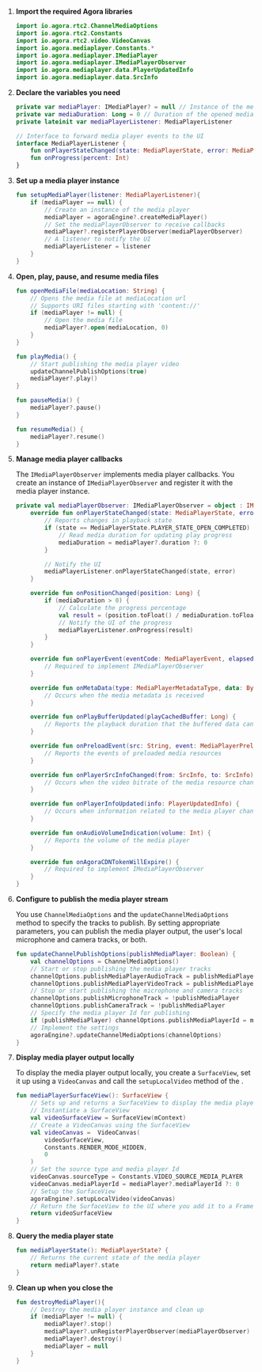 <PlatformWrapper platform="android">
        
1.  **Import the required Agora libraries**

    ```kotlin
    import io.agora.rtc2.ChannelMediaOptions
    import io.agora.rtc2.Constants
    import io.agora.rtc2.video.VideoCanvas
    import io.agora.mediaplayer.Constants.*
    import io.agora.mediaplayer.IMediaPlayer
    import io.agora.mediaplayer.IMediaPlayerObserver
    import io.agora.mediaplayer.data.PlayerUpdatedInfo
    import io.agora.mediaplayer.data.SrcInfo
    ```

1.  **Declare the variables you need**

    ```kotlin
    private var mediaPlayer: IMediaPlayer? = null // Instance of the media player
    private var mediaDuration: Long = 0 // Duration of the opened media file
    private lateinit var mediaPlayerListener: MediaPlayerListener

    // Interface to forward media player events to the UI
    interface MediaPlayerListener {
        fun onPlayerStateChanged(state: MediaPlayerState, error: MediaPlayerError)
        fun onProgress(percent: Int)
    }
    ```

1. **Set up a media player instance**

    ```kotlin
    fun setupMediaPlayer(listener: MediaPlayerListener){
        if (mediaPlayer == null) {
            // Create an instance of the media player
            mediaPlayer = agoraEngine?.createMediaPlayer()
            // Set the mediaPlayerObserver to receive callbacks
            mediaPlayer?.registerPlayerObserver(mediaPlayerObserver)
            // A listener to notify the UI
            mediaPlayerListener = listener
        }
    }
    ```

1.  **Open, play, pause, and resume media files**

    ```kotlin
    fun openMediaFile(mediaLocation: String) {
        // Opens the media file at mediaLocation url
        // Supports URI files starting with 'content://'
        if (mediaPlayer != null) {
            // Open the media file
            mediaPlayer?.open(mediaLocation, 0)
        }
    }

    fun playMedia() {
        // Start publishing the media player video
        updateChannelPublishOptions(true)
        mediaPlayer?.play()
    }

    fun pauseMedia() {
        mediaPlayer?.pause()
    }

    fun resumeMedia() {
        mediaPlayer?.resume()
    }
    ```

1.  **Manage media player callbacks**

    The `IMediaPlayerObserver` implements media player callbacks. You create an instance of `IMediaPlayerObserver` and register it with the media player instance. 

    ```kotlin
    private val mediaPlayerObserver: IMediaPlayerObserver = object : IMediaPlayerObserver {
        override fun onPlayerStateChanged(state: MediaPlayerState, error: MediaPlayerError) {
            // Reports changes in playback state
            if (state == MediaPlayerState.PLAYER_STATE_OPEN_COMPLETED) {
                // Read media duration for updating play progress
                mediaDuration = mediaPlayer?.duration ?: 0
            }

            // Notify the UI
            mediaPlayerListener.onPlayerStateChanged(state, error)
        }

        override fun onPositionChanged(position: Long) {
            if (mediaDuration > 0) {
                // Calculate the progress percentage
                val result = (position.toFloat() / mediaDuration.toFloat() * 100).toInt()
                // Notify the UI of the progress
                mediaPlayerListener.onProgress(result)
            }
        }

        override fun onPlayerEvent(eventCode: MediaPlayerEvent, elapsedTime: Long, message: String) {
            // Required to implement IMediaPlayerObserver
        }

        override fun onMetaData(type: MediaPlayerMetadataType, data: ByteArray) {
            // Occurs when the media metadata is received
        }

        override fun onPlayBufferUpdated(playCachedBuffer: Long) {
            // Reports the playback duration that the buffered data can support
        }

        override fun onPreloadEvent(src: String, event: MediaPlayerPreloadEvent) {
            // Reports the events of preloaded media resources
        }

        override fun onPlayerSrcInfoChanged(from: SrcInfo, to: SrcInfo) {
            // Occurs when the video bitrate of the media resource changes
        }

        override fun onPlayerInfoUpdated(info: PlayerUpdatedInfo) {
            // Occurs when information related to the media player changes
        }

        override fun onAudioVolumeIndication(volume: Int) {
            // Reports the volume of the media player
        }

        override fun onAgoraCDNTokenWillExpire() {
            // Required to implement IMediaPlayerObserver
        }
    }    
    ```

1.  **Configure <Vg k="ENGINE" /> to publish the media player stream**

    You use `ChannelMediaOptions` and the `updateChannelMediaOptions` method to specify the tracks to publish. By setting appropriate parameters, you can publish the media player output, the user's local microphone and camera tracks, or both.

    ```kotlin
    fun updateChannelPublishOptions(publishMediaPlayer: Boolean) {
        val channelOptions = ChannelMediaOptions()
        // Start or stop publishing the media player tracks
        channelOptions.publishMediaPlayerAudioTrack = publishMediaPlayer
        channelOptions.publishMediaPlayerVideoTrack = publishMediaPlayer
        // Stop or start publishing the microphone and camera tracks
        channelOptions.publishMicrophoneTrack = !publishMediaPlayer
        channelOptions.publishCameraTrack = !publishMediaPlayer
        // Specify the media player Id for publishing
        if (publishMediaPlayer) channelOptions.publishMediaPlayerId = mediaPlayer?.mediaPlayerId
        // Implement the settings
        agoraEngine?.updateChannelMediaOptions(channelOptions)
    }
    ```

1.  **Display media player output locally**

    To display the media player output locally, you create a `SurfaceView`, set it up using a `VideoCanvas` and call the `setupLocalVideo` method of the <Vg k="ENGINE" />. 

    ```kotlin
    fun mediaPlayerSurfaceView(): SurfaceView {
        // Sets up and returns a SurfaceView to display the media player output
        // Instantiate a SurfaceView
        val videoSurfaceView = SurfaceView(mContext)
        // Create a VideoCanvas using the SurfaceView
        val videoCanvas =  VideoCanvas(
            videoSurfaceView,
            Constants.RENDER_MODE_HIDDEN,
            0
        )
        // Set the source type and media player Id
        videoCanvas.sourceType = Constants.VIDEO_SOURCE_MEDIA_PLAYER
        videoCanvas.mediaPlayerId = mediaPlayer?.mediaPlayerId ?: 0
        // Setup the SurfaceView
        agoraEngine?.setupLocalVideo(videoCanvas)
        // Return the SurfaceView to the UI where you add it to a FrameLayout
        return videoSurfaceView
    }
    ```

1. **Query the media player state**

    ```kotlin
    fun mediaPlayerState(): MediaPlayerState? {
        // Returns the current state of the media player
        return mediaPlayer?.state
    }
    ```

1.  **Clean up when you close the <Vpl k="CLIENT" />**

    ```kotlin
    fun destroyMediaPlayer(){
        // Destroy the media player instance and clean up
        if (mediaPlayer != null) {
            mediaPlayer?.stop()
            mediaPlayer?.unRegisterPlayerObserver(mediaPlayerObserver)
            mediaPlayer?.destroy()
            mediaPlayer = null
        }
    }
    ```
</PlatformWrapper>

